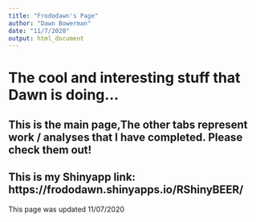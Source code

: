 ```yaml
---
title: "Frododawn's Page"
author: "Dawn Bowerman"
date: "11/7/2020"
output: html_document
---
```


# The cool and interesting stuff that Dawn is doing...


## This is the main page,The other tabs represent work / analyses that I have completed.  Please check them out!


## This is my Shinyapp link:    https://frododawn.shinyapps.io/RShinyBEER/








This page was updated 11/07/2020